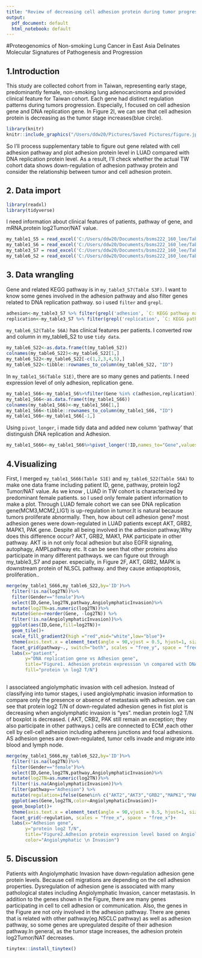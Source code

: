 ```yaml
---
title: "Review of decreasing cell adhesion protein during tumor progression"
output:
  pdf_document: default
  html_notebook: default
---
```


#Proteogenomics of Non-smoking Lung Cancer in East Asia Delinates Molecular Signatures of Pathogenesis and Progression

## 1.Introduction

This study are collected cohort from in Taiwan, representing early stage, predominantly female, non-smoking lung adenocarcinoma and provided clinical feature for Taiwan cohort.
Each gene had distinct regulation patterns during tumors progression. Especially, I focused on cell adhesion gene and DNA replication gene.
In Figure 2I, we can see that cell adhesion protein is decreasing as the tumor stage increases(blue circle).
```r
library(knitr)
knitr::include_graphics("/Users/ddw20/Pictures/Saved Pictures/figure.jpg")
```
So I'll process supplementary table to figure out gene related with cell adhesion pathway and plot adhesion protein level in LUAD compared with DNA replication protein level.
As a result, I'll check whether the actual TW cohort data shows down-regulation of adhesion pathway protein and consider the relationship between tumor and cell adhesion protein.

## 2. Data import


```r
library(readxl)
library(tidyverse)
```


I need information about clinical features of patients, pathway of gene, and mRNA,protein log2Tumor/NAT value.

```r
my_table1_S5 = read_excel('C:/Users/ddw20/Documents/bsms222_160_lee/TableS1.xlsx', sheet=5, na="NA")
my_table1_S6 = read_excel('C:/Users/ddw20/Documents/bsms222_160_lee/TableS1.xlsx', sheet=6, na="NA")
my_table3_S7 = read_excel('C:/Users/ddw20/Documents/bsms222_160_lee/TableS3.xlsx', sheet=7, na="NA")
my_table6_S2 = read_excel('C:/Users/ddw20/Documents/bsms222_160_lee/TableS6.xlsx', sheet=2, na="NA")
```


## 3. Data wrangling

Gene and related KEGG pathway is in `my_table3_S7(Table S3F)`.
I want to know some genes involved in the adhesion pathway and also filter genes related to DNA replication pathway.
so i used `filter` and `grepl`.

```r
adhesion<-my_table3_S7 %>% filter(grepl('adhesion', `C: KEGG pathway name`))%>%count(`T: Gene name`)%>% pull(`T: Gene name`)
replication<-my_table3_S7 %>% filter(grepl('replication', `C: KEGG pathway name`))%>%count(`T: Gene name`)%>% pull(`T: Gene name`)
```



`my_table6_S2(Table S6A)` has clinical features per patients. I converted row and column in my_table6_S2 to use `tidy data`.
```r
my_table6_S22<-as.data.frame(t(my_table6_S2))
colnames(my_table6_S22)<-my_table6_S22[1,]
my_table6_S22<-my_table6_S22[-c(1,2,3,4,5),]
my_table6_S22<-tibble::rownames_to_column(my_table6_S22, "ID")
```



In `my_table1_S6(Table S1E)`, there are so many genes and patients. I need expression level of only adhesion, replication gene.
```r
my_table1_S66<-my_table1_S6%>%filter(Gene %in% c(adhesion,replication))%>%select(Gene, my_table6_S22$ID)
my_table1_S66<-as.data.frame(t(my_table1_S66))
colnames(my_table1_S66)<-my_table1_S66[1,]
my_table1_S66<-tibble::rownames_to_column(my_table1_S66, "ID")
my_table1_S66<-my_table1_S66[-1,]
```


Using `pivot_longer`, i made tidy data and added new column 'pathway' that distinguish DNA replication and Adhesion.  
```r
my_table1_S666<-my_table1_S66%>%pivot_longer(!ID,names_to="Gene",values_to="log2TN")%>%mutate(pathway=ifelse(Gene%in%c(replication),"DNAreplication","Adhesion"))
```



## 4.Visualizing

First, I merged `my_table1_S666(Table S1E)` and `my_table6_S22(Table S6A)` to make one data frame including patient ID, gene, pathway, protein log2 Tumor/NAT value. 
As we know , LUAD in TW cohort is characterized by predominant female patients. so I used only female patient information to make a plot.
Through LUAD female cohort we can see DNA replication gene(MCM3,MCM2,LIG1) is up-regulation in tumor.It is natural because tumors proliferate abnormally.
Then, how about cell adhesion gene? most adhesion genes were down-regulated in LUAD patients except AKT, GRB2, MAPK1, PAK gene.
Despite all being involved in the adhesion pathway,Why does this difference occur?
AKT, GRB2, MAK1, PAK  participate in other pathway. AKT is in not only focal adhesion but also EGFR signaling, autophagy,  AMPLpathway etc. It can be seen that other proteins also participate in many different pathways. we can figure out through my_table3_S7 and paper.
especially, in Figure 2F,  AKT, GRB2, MAPK is downstream protein of NLSCL pathway. and they cause antiapoptosis, proliferation.. 

```r

merge(my_table1_S666,my_table6_S22,by='ID')%>%
  filter(!is.na(log2TN))%>%
  filter(Gender=="female")%>%
  select(ID,Gene,log2TN,pathway,AngiolymphaticInvasion)%>% 
  mutate(log2TN=as.numeric(log2TN))%>%
  mutate(Gene=reorder(Gene, -log2TN)) %>%
  filter(!is.na(AngiolymphaticInvasion))%>% 
  ggplot(aes(ID,Gene,fill=log2TN))+
  geom_tile()+
  scale_fill_gradient2(high ="red",mid="white",low="blue")+
  theme(axis.text.x = element_text(angle = 90,vjust = 0.5, hjust=1, size=8))+
  facet_grid(pathway~., switch="both", scales = "free_y", space = "free_y")+
  labs(x="patient",
       y="DNA replication gene vs Adhesion gene",
       title="Figure1. Adhesion protein expression \n compared with DNA replication protein expression in female TW cohort",
       fill="protein \n log2 T/N")
  
```


I associateed angiolymphatic invasion with cell adhesion.
Instead of classifying into tumor stages, i used angiolymphatic invasion information to compare only the presence or absence of metastasis with adhesion.
we can see that protein log2 T/N of down-regulated adhesion genes in fist plot is decreasing when angiolymphatic invasion is "yes". 
median protein log2 T/N of boxplot is decreased.
( AKT, CRB2, PAK still remain an exception; they also participate in other pathways.)
cells are connected to ECM ,each other cell by cell-cell adhesion including adherens junctions and focal adhesions.
AS adhesion genes are down-regulated, tumor cells invade and migrate into blood and lymph node.

```r
merge(my_table1_S666,my_table6_S22,by='ID')%>%
  filter(!is.na(log2TN))%>%
  filter(Gender=="female")%>%
  select(ID,Gene,log2TN,pathway,AngiolymphaticInvasion)%>% 
  mutate(log2TN=as.numeric(log2TN))%>%
  filter(!is.na(AngiolymphaticInvasion))%>% 
  filter(pathway=="Adhesion") %>% 
  mutate(regulation=ifelse(Gene%in% c("AKT2","AKT3","GRB2","MAPK1","PAK1","PAK2"),"up-regulation","down-regulation"))%>%
  ggplot(aes(Gene,log2TN,color=AngiolymphaticInvasion))+
  geom_boxplot()+
  theme(axis.text.x = element_text(angle = 90,vjust = 0.5, hjust=1, size=8))+
  facet_grid(~regulation, scales = "free_x", space = "free_x")+
  labs(x="Adhesion gene",
       y="protein log2 T/N",
       title="Figure2.Adhesion protein expression level based on Angiolymphatic Invasion ",
       color="Angiolymphatic \n Invasion")
```

## 5. Discussion

Patients with Angiolymphatic Invasion have down-regulation adhesion gene protein levels.
Because cell migrations are depending on the cell adhesion properties.
Dysregulation of adhesion gene is associated with many pathological states including Angiolymphatic Invasion, cancer metastasis.
In addition to the genes shown in the Figure, there are many genes participating in cell to cell adhesion or communication.
Also, the genes in the Figure are not only involved in the adhesion pathway. 
There are genes that is related with other pathway(eg.NSCLC pathway) as well as adhesion pathway, so some genes are upregulated despite of their adhesion pathway.In general, as the tumor stage increases, the adhesion protein log2Tumor/NAT decreases.


```r
tinytex::install_tinytex()
```

